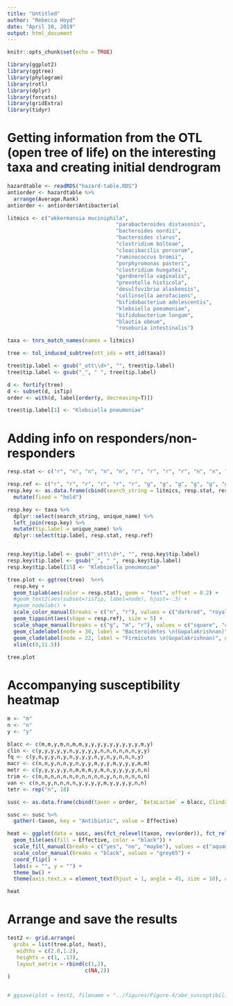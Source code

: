```yaml
---
title: "Untitled"
author: "Rebecca Hoyd"
date: "April 10, 2019"
output: html_document
---
```


```r
knitr::opts_chunk$set(echo = TRUE)

library(ggplot2)
library(ggtree)
library(phylogram)
library(rotl)
library(dplyr)
library(forcats)
library(gridExtra)
library(tidyr)
```

# Getting information from the OTL (open tree of life) on the interesting taxa and creating initial dendrogram

```r
hazardtable <- readRDS("hazard-table.RDS")
antiorder <- hazardtable %>%
  arrange(Average.Rank) 
antiorder <- antiorder$Antibacterial

litmics <- c("akkermansia muciniphila",
                                   "parabacteroides distasonis",
                                   "bacteroides nordii",
                                   "bacteroides clarus",
                                   "clostridium bolteae",
                                   "cloacibacilis porcorum",
                                   "ruminococcus bromii",
                                   "porphyromonas pasteri",
                                   "clostridium hungatei",
                                   "gardnerella vaginalis",
                                   "prevotella histicola",
                                   "desulfovibrio alaskensis",
                                   "collinsella aerofaciens",
                                   "bifidobacterium adolescentis",
                                   "klebsiella pneumoniae",
                                   "bifidobacterium longum",
                                   "blautia obeum",
                                   "roseburia intestinalis")

taxa <- tnrs_match_names(names = litmics)

tree <- tol_induced_subtree(ott_ids = ott_id(taxa))

tree$tip.label <- gsub("_ott\\d+", "", tree$tip.label)
tree$tip.label <- gsub("_", " ", tree$tip.label)

d <- fortify(tree)
d <- subset(d, isTip)
order <- with(d, label[order(y, decreasing=T)])

tree$tip.label[1] <- "Klebsiella pneumoniae"
```


# Adding info on responders/non-responders

```r
resp.stat <- c("r", "n", "n", "n", "n", "r", "r", "r", "r", "n", "n", "n", "r", "r", "r", "r", "n", "n")

resp.ref <- c("r", "r", "r", "r", "r", "r", "g", "g", "g", "g", "g", "g", "m", "m", "m", "m", "m", "m")
resp.key <- as.data.frame(cbind(search_string = litmics, resp.stat, resp.ref)) %>%
  mutate(fixed = "hold") 

resp.key <- taxa %>%
  dplyr::select(search_string, unique_name) %>%
  left_join(resp.key) %>%
  mutate(tip.label = unique_name) %>%
  dplyr::select(tip.label, resp.stat, resp.ref)


resp.key$tip.label <- gsub("_ott\\d+", "", resp.key$tip.label)
resp.key$tip.label <- gsub("_", " ", resp.key$tip.label)
resp.key$tip.label[15] <- "Klebsiella pneumoniae"
```

```r
tree.plot <- ggtree(tree)  %<+%
  resp.key + 
  geom_tiplab(aes(color = resp.stat), geom = "text", offset = 0.2) +
  #geom_text2(aes(subset=!isTip, label=node), hjust=-.3) +
  #geom_nodelab() +
  scale_color_manual(breaks = c("n", "r"), values = c("darkred", "royalblue")) +
  geom_tippoint(aes(shape = resp.ref), size = 5) +
  scale_shape_manual(breaks = c("g", "m", "r"), values = c("square", "circle", "triangle")) +
  geom_cladelabel(node = 30, label = "Bacteroidetes \n(Gopalakrishnan)", geom = "text", color = "darkred", offset = -2.3, offset.text = -2.7, align = TRUE) +
  geom_cladelabel(node = 22, label = "Firmicutes \n(Gopalakrishnan)", geom = "text", color = "royalblue", offset = -4.3, offset.text = -2.6, align = TRUE) +
  xlim(c(0,11.5)) 
  
tree.plot
```


# Accompanying susceptibility heatmap
```r
m <- "m"
n <- "n"
y <- "y"

blacc <- c(m,m,y,m,n,m,m,y,y,y,y,y,y,y,y,y,m,y)
clin <- c(y,y,y,y,y,n,y,y,y,y,n,n,n,n,n,n,y,y)
fq <- c(y,n,y,y,n,y,n,y,y,y,n,y,n,y,n,n,n,y)
macr <- c(n,n,y,n,n,y,n,y,y,m,y,y,m,y,y,y,m,m)
metr <- c(y,y,y,y,y,n,m,m,m,y,m,n,y,y,y,y,n,n)
trim <- c(n,n,n,n,n,n,n,n,n,n,n,y,n,n,n,n,n,n)
van <- c(n,n,y,n,n,n,n,y,y,y,y,m,y,y,y,y,n,n)
tetr <- rep("n", 18)

susc <- as.data.frame(cbind(taxon = order, `BetaLactam` = blacc, Clindamycin = clin, Fluoroquinolone = fq, Macrolide = macr, Metronidazole = macr, Trimethoprim = trim, Vancomycin = van, Tetracycline = tetr))

susc <- susc %>%
  gather(-taxon, key = "Antibiotic", value = Effective)
```

```r
heat <- ggplot(data = susc, aes(fct_relevel(taxon, rev(order)), fct_relevel(Antibiotic, antiorder))) + 
  geom_tile(aes(fill = Effective, color = "black")) +
  scale_fill_manual(breaks = c("yes", "no", "maybe"), values = c("aquamarine", "lightcyan1", "darkcyan")) +
  scale_color_manual(breaks = "black", values = "grey65") +
  coord_flip() +
  labs(x = "", y = "") +
  theme_bw() +
  theme(axis.text.x = element_text(hjust = 1, angle = 45, size = 10), axis.text.y = element_blank(), axis.ticks.y = element_blank(), legend.position = "none")

heat
```

# Arrange and save the results

```r

test2 <- grid.arrange(
  grobs = list(tree.plot, heat),
   widths = c(2.8,1.2),
   heights = c(1, .13),
   layout_matrix = rbind(c(1,2),
                         c(NA,2))
) 


# ggsave(plot = test2, filename = "../figures/Figure-4/abx_susceptibility_dendrogram.png", device = "png", height = 8, width = 9)

```


